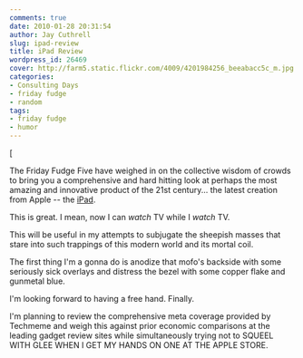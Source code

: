 ```yaml
---
comments: true
date: 2010-01-28 20:31:54
author: Jay Cuthrell
slug: ipad-review
title: iPad Review
wordpress_id: 26469
cover: http://farm5.static.flickr.com/4009/4201984256_beeabacc5c_m.jpg
categories:
- Consulting Days
- friday fudge
- random
tags:
- friday fudge
- humor
---
```


[

The Friday Fudge Five have weighed in on the collective wisdom of crowds to bring you a comprehensive and hard hitting look at perhaps the most amazing and innovative product of the 21st century... the latest creation from Apple -- the [iPad](http://joehewitt.com/post/ipad/).

<a href="http://www.flickr.com/photos/jcuthrell/11372155803/" title="Screen-shot-2010-01-28-at-7.18.46-PM by qthrul, on Flickr"></a>

This is great. I mean, now I can _watch_ TV while I _watch_ TV.

<a href="http://www.flickr.com/photos/jcuthrell/11372079054/" title="Screen-shot-2010-01-28-at-7.18.59-PM by qthrul, on Flickr"></a>

This will be useful in my attempts to subjugate the sheepish masses that stare into such trappings of this modern world and its mortal coil.

<a href="http://www.flickr.com/photos/jcuthrell/11372079044/" title="Screen-shot-2010-01-28-at-7.19.10-PM by qthrul, on Flickr"></a>

The first thing I'm a gonna do is anodize that mofo's backside with some seriously sick overlays and distress the bezel with some copper flake and gunmetal blue.

<a href="http://www.flickr.com/photos/jcuthrell/11372155673/" title="Screen-shot-2010-01-28-at-7.19.22-PM by qthrul, on Flickr"></a>

I'm looking forward to having a free hand. Finally.

<a href="http://www.flickr.com/photos/jcuthrell/11372017405/" title="Screen-shot-2010-01-28-at-7.19.33-PM by qthrul, on Flickr"></a>

I'm planning to review the comprehensive meta coverage provided by Techmeme and weigh this against prior economic comparisons at the leading gadget review sites while simultaneously trying not to SQUEEL WITH GLEE WHEN I GET MY HANDS ON ONE AT THE APPLE STORE.
